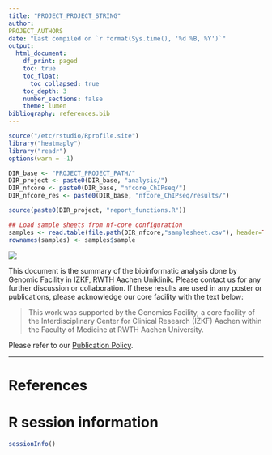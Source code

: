 ```yaml
---
title: "PROJECT_PROJECT_STRING"
author: 
PROJECT_AUTHORS
date: "Last compiled on `r format(Sys.time(), '%d %B, %Y')`"
output:
  html_document:
    df_print: paged
    toc: true
    toc_float:
      toc_collapsed: true
    toc_depth: 3
    number_sections: false
    theme: lumen
bibliography: references.bib
---
```


```r
source("/etc/rstudio/Rprofile.site")
library("heatmaply")
library("readr")
options(warn = -1)

DIR_base <- "PROJECT_PROJECT_PATH/"
DIR_project <- paste0(DIR_base, "analysis/")
DIR_nfcore <- paste0(DIR_base, "nfcore_ChIPseq/")
DIR_nfcore_res <- paste0(DIR_base, "nfcore_ChIPseq/results/")

source(paste0(DIR_project, "report_functions.R"))

## Load sample sheets from nf-core configuration
samples <- read.table(file.path(DIR_nfcore,"samplesheet.csv"), header=TRUE, sep = ",")
rownames(samples) <- samples$sample
```


![](RMD_INSTITUTE_LOGO)

This document is the summary of the bioinformatic analysis done by Genomic Facility in IZKF, RWTH Aachen Uniklinik. Please contact us for any further discussion or collaboration. If these results are used in any poster or publications, please acknowledge our core facility with the text below:

> This work was supported by the Genomics Facility, a core facility of the Interdisciplinary Center for Clinical Research (IZKF) Aachen within the Faculty of Medicine at RWTH Aachen University.

Please refer to our [Publication Policy](https://genomics.rwth-aachen.de/services/publication-policy/).


***

<!-- 
# Analyses

### 1. [Quality Control](DNAm_array/1_DNAmArray_QC.html)
### 2. [Processing](DNAm_array/2_DNAmArray_Processing.html)
### 3. [Differential Analysis](DNAm_array/3_DNAmArray_Differential_Analysis.html)
### 4. Functional Analyses on the differential methylated genes
#### - [](DNAm_array/4_DNAmArray_FunctionalAnalysis_.html)
### 5. [Zoom-in Visualization](DNAm_array/5_DNAmArray_Visualization.html)
### 6. [Quantification on Promoter Regions](DNAm_array/6_DNAmArray_GeneQuantification.html)
 -->

<!-- 
# Supervised learning

### [01_Preprocessing.html](ClassifyAnything/reports/01_Preprocessing.html)
### [02_Feature_selection.html](ClassifyAnything/reports/02_Feature_selection.html)
### [03_Model_selection.html](ClassifyAnything/reports/03_Model_selection.html)
### [03-01_Logistic_Regression.html](ClassifyAnything/reports/03-01_Logistic_Regression.html)
### [03-02_Decision_Trees.html](ClassifyAnything/reports/03-02_Decision_Trees.html)
### [03-03_Random_Forest.html](ClassifyAnything/reports/03-03_Random_Forest.html)
### [03-04_SVM.html](ClassifyAnything/reports/03-04_SVM.html)
### [04_Model_Evaluation.html](ClassifyAnything/reports/04_Model_Evaluation.html)
 -->

# References

<div id="refs"></div>


# R session information

```r
sessionInfo()
```
